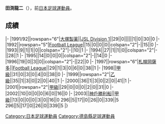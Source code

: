 {{Infobox football biography
|name=田渕龍二
|image=
|fullname=田渕龍二
|birth_date={{Birth date and age|1973|2|16}}
|cityofbirth=[[德島縣|德島縣]]
|countryofbirth=[[日本|日本]]
|position=[[後衛_(足球)|後衛]]
|currentclub=
|years=1991-1996<br/>1997-2002<br/>2003
|clubs=[[德島漩渦|大塚製薬]]<br/>[[札幌岡薩多|札幌岡薩多]]<br/>[[神戶勝利船|神戶勝利船]]
|caps(goals)=
|nationalyears=
|nationalteam=
|nationalcaps(goals)=
}}
'''田渕龍二'''（{{Bd|1973年|2月16日||}}），前[[日本|日本]][[足球|足球]][[運動員|運動員]]。

==成績==
{{Football player club statistics 1|YYN}}
{{Football player club statistics 2|JPN|YYN}}
|-
|1991/92||rowspan="6"|[[德島漩渦|大塚製薬]]||[[Japan_Soccer_League|JSL Division 1]]||29||0||||||1||0||30||0
|-
|1992||rowspan="5"|[[Japan_Football_League|Football League]]||15||0||0||0||colspan="2"|-||15||0
|-
|1993||9||1||1||0||colspan="2"|-||10||1
|-
|1994||27||1||1||0||colspan="2"|-||28||1
|-
|1995||14||0||0||0||colspan="2"|-||14||0
|-
|1996||19||0||3||0||colspan="2"|-||22||0
|-
|1997||rowspan="6"|[[札幌岡薩多|札幌岡薩多]]||[[Japan_Football_League|Football League]]||29||1||3||0||6||0||38||1
|-
|1998||[[日本職業足球甲級聯賽|甲級]]||31||0||3||0||4||0||38||0
|-
|1999||rowspan="2"|[[日本職業足球乙級聯賽|乙級]]||35||1||3||0||2||0||40||1
|-
|2000||36||1||3||0||2||0||41||1
|-
|2001||rowspan="2"|[[日本職業足球甲級聯賽|甲級]]||29||0||0||0||2||0||31||0
|-
|2002||10||0||0||0||6||0||16||0
|-
|2003||[[神戶勝利船|神戶勝利船]]||[[日本職業足球甲級聯賽|甲級]]||13||0||0||0||3||0||16||0
{{Football player club statistics 3|1|JPN}}296||5||17||0||26||0||339||5
{{Football player club statistics 5}}296||5||17||0||26||0||339||5
|}

{{Japan-sport-bio-stub}}
{{Soccer-player-stub}}
[[Category:日本足球運動員|Category:日本足球運動員]]
[[Category:德島縣足球運動員|Category:德島縣足球運動員]]